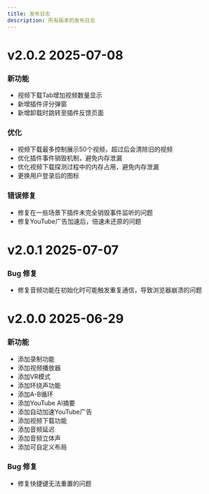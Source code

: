 ```yaml
---
title: 发布日志
description: 所有版本的发布日志
---
```


# v2.0.2 2025-07-08
### 新功能
 - 视频下载Tab增加视频数量显示
 - 新增插件评分弹窗
 - 新增卸载时跳转至插件反馈页面

### 优化
 - 视频下载最多控制展示50个视频，超过后会清除旧的视频
 - 优化插件事件销毁机制，避免内存泄漏
 - 优化视频下载探测过程中的内存占用，避免内存泄漏
 - 更换用户登录后的图标

### 错误修复
 - 修复在一些场景下插件未完全销毁事件监听的问题
 - 修复YouTube广告加速后，倍速未还原的问题

# v2.0.1 2025-07-07
### Bug 修复
  - 修复音频功能在初始化时可能触发重复通信，导致浏览器崩溃的问题

# v2.0.0 2025-06-29
### 新功能
 - 添加录制功能
 - 添加视频播放器
 - 添加VR模式
 - 添加环绕声功能
 - 添加A-B循环
 - 添加YouTube AI摘要
 - 添加自动加速YouTube广告
 - 添加视频下载功能
 - 添加音频延迟
 - 添加音频立体声
 - 添加可自定义布局

### Bug 修复
 - 修复快捷键无法重置的问题